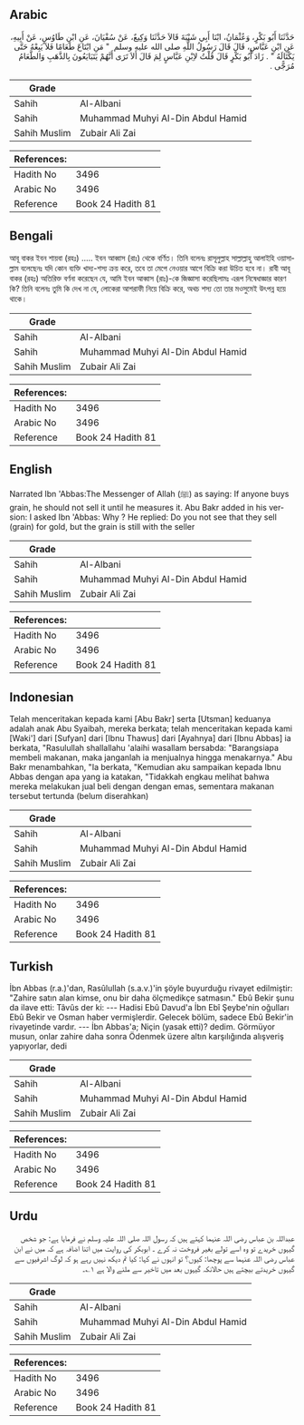 ## Arabic


<div dir="rtl" lang="ar" style={{fontSize:'larger',backgroundColor:'#f8f9fa',padding:20}}>
حَدَّثَنَا أَبُو بَكْرٍ، وَعُثْمَانُ، ابْنَا أَبِي شَيْبَةَ قَالاَ حَدَّثَنَا وَكِيعٌ، عَنْ سُفْيَانَ، عَنِ ابْنِ طَاوُسٍ، عَنْ أَبِيهِ، عَنِ ابْنِ عَبَّاسٍ، قَالَ قَالَ رَسُولُ اللَّهِ صلى الله عليه وسلم ‏ "‏ مَنِ ابْتَاعَ طَعَامًا فَلاَ يَبِعْهُ حَتَّى يَكْتَالَهُ ‏"‏ ‏.‏ زَادَ أَبُو بَكْرٍ قَالَ قُلْتُ لاِبْنِ عَبَّاسٍ لِمَ قَالَ أَلاَ تَرَى أَنَّهُمْ يَتَبَايَعُونَ بِالذَّهَبِ وَالطَّعَامُ مُرَجًّى ‏.‏
</div>
<div style={{backgroundColor:'#f8f9fa',padding:20, marginBottom: 10}}><table> <thead> <tr> <th>Grade</th> <th></th> </tr> </thead> <tbody> <tr><td>Sahih</td><td>Al-Albani</td></tr><tr><td>Sahih</td><td>Muhammad Muhyi Al-Din Abdul Hamid</td></tr><tr><td>Sahih Muslim</td><td>Zubair Ali Zai</td></tr></tbody></table><table> <thead> <tr> <th>References:</th> <th></th> </tr> </thead> <tbody><tr><td>Hadith No</td><td>3496</td></tr><tr><td>Arabic No</td><td>3496</td></tr><tr><td>Reference</td><td>Book 24 Hadith 81</td></tr></tbody></table></div>

## Bengali


<div dir="ltr" lang="bn" style={{fontSize:'larger',backgroundColor:'#f8f9fa',padding:20}}>
আবূ বাকর ইবন শায়বা (রহঃ) ..... ইবন আব্বাস (রাঃ) থেকে বর্ণিত। তিনি বলেনঃ রাসূলুল্লাহ সাল্লাল্লাহু আলাইহি ওয়াসাল্লাম বলেছেনঃ যদি কোন ব্যক্তি খাদ্য-শস্য ক্রয় করে, তবে তা মেপে নেওয়ার আগে বিক্রি করা উচিত হবে না। রাবী আবূ বাকর (রহঃ) অতিরিক্ত বর্ণনা করেছেন যে, আমি ইবন আব্বাস (রাঃ)-কে জিজ্ঞাসা করেছিলামঃ এরূপ নিষেধাজ্ঞার কারণ কি? তিনি বলেনঃ তুমি কি দেখ না যে, লোকেরা আশরাফী নিয়ে বিক্রি করে, অথচ শস্য তো তার মওসুমেই উৎপন্ন হয়ে থাকে।
</div>
<div style={{backgroundColor:'#f8f9fa',padding:20, marginBottom: 10}}><table> <thead> <tr> <th>Grade</th> <th></th> </tr> </thead> <tbody> <tr><td>Sahih</td><td>Al-Albani</td></tr><tr><td>Sahih</td><td>Muhammad Muhyi Al-Din Abdul Hamid</td></tr><tr><td>Sahih Muslim</td><td>Zubair Ali Zai</td></tr></tbody></table><table> <thead> <tr> <th>References:</th> <th></th> </tr> </thead> <tbody><tr><td>Hadith No</td><td>3496</td></tr><tr><td>Arabic No</td><td>3496</td></tr><tr><td>Reference</td><td>Book 24 Hadith 81</td></tr></tbody></table></div>

## English


<div dir="ltr" lang="en" style={{fontSize:'larger',backgroundColor:'#f8f9fa',padding:20}}>
Narrated Ibn 'Abbas:The Messenger of Allah (ﷺ) as saying: If anyone buys grain, he should not sell it until he measures it. Abu Bakr added in his version: I asked Ibn 'Abbas: Why ? He replied: Do you not see that they sell (grain) for gold, but the grain is still with the seller
</div>
<div style={{backgroundColor:'#f8f9fa',padding:20, marginBottom: 10}}><table> <thead> <tr> <th>Grade</th> <th></th> </tr> </thead> <tbody> <tr><td>Sahih</td><td>Al-Albani</td></tr><tr><td>Sahih</td><td>Muhammad Muhyi Al-Din Abdul Hamid</td></tr><tr><td>Sahih Muslim</td><td>Zubair Ali Zai</td></tr></tbody></table><table> <thead> <tr> <th>References:</th> <th></th> </tr> </thead> <tbody><tr><td>Hadith No</td><td>3496</td></tr><tr><td>Arabic No</td><td>3496</td></tr><tr><td>Reference</td><td>Book 24 Hadith 81</td></tr></tbody></table></div>

## Indonesian


<div dir="ltr" lang="id" style={{fontSize:'larger',backgroundColor:'#f8f9fa',padding:20}}>
Telah menceritakan kepada kami [Abu Bakr] serta [Utsman] keduanya adalah anak Abu Syaibah, mereka berkata; telah menceritakan kepada kami [Waki'] dari [Sufyan] dari [Ibnu Thawus] dari [Ayahnya] dari [Ibnu Abbas] ia berkata, "Rasulullah shallallahu 'alaihi wasallam bersabda: "Barangsiapa membeli makanan, maka janganlah ia menjualnya hingga menakarnya." Abu Bakr menambahkan, "Ia berkata, "Kemudian aku sampaikan kepada Ibnu Abbas dengan apa yang ia katakan, "Tidakkah engkau melihat bahwa mereka melakukan jual beli dengan dengan emas, sementara makanan tersebut tertunda (belum diserahkan)
</div>
<div style={{backgroundColor:'#f8f9fa',padding:20, marginBottom: 10}}><table> <thead> <tr> <th>Grade</th> <th></th> </tr> </thead> <tbody> <tr><td>Sahih</td><td>Al-Albani</td></tr><tr><td>Sahih</td><td>Muhammad Muhyi Al-Din Abdul Hamid</td></tr><tr><td>Sahih Muslim</td><td>Zubair Ali Zai</td></tr></tbody></table><table> <thead> <tr> <th>References:</th> <th></th> </tr> </thead> <tbody><tr><td>Hadith No</td><td>3496</td></tr><tr><td>Arabic No</td><td>3496</td></tr><tr><td>Reference</td><td>Book 24 Hadith 81</td></tr></tbody></table></div>

## Turkish


<div dir="ltr" lang="tr" style={{fontSize:'larger',backgroundColor:'#f8f9fa',padding:20}}>
İbn Abbas (r.a.)'dan, Rasûlullah (s.a.v.)'in şöyle buyurduğu rivayet edilmiştir: "Zahire satın alan kimse, onu bir daha ölçmedikçe satmasın." Ebû Bekir şunu da ilave etti: Tâvûs der ki: --- Hadisi Ebû Davud'a İbn Ebî Şeybe'nin oğulları Ebû Bekir ve Osman haber vermişlerdir. Gelecek bölüm, sadece Ebû Bekir'in rivayetinde vardır. --- İbn Abbas'a; Niçin (yasak etti)? dedim. Görmüyor musun, onlar zahire daha sonra Ödenmek üzere altın karşılığında alışveriş yapıyorlar, dedi
</div>
<div style={{backgroundColor:'#f8f9fa',padding:20, marginBottom: 10}}><table> <thead> <tr> <th>Grade</th> <th></th> </tr> </thead> <tbody> <tr><td>Sahih</td><td>Al-Albani</td></tr><tr><td>Sahih</td><td>Muhammad Muhyi Al-Din Abdul Hamid</td></tr><tr><td>Sahih Muslim</td><td>Zubair Ali Zai</td></tr></tbody></table><table> <thead> <tr> <th>References:</th> <th></th> </tr> </thead> <tbody><tr><td>Hadith No</td><td>3496</td></tr><tr><td>Arabic No</td><td>3496</td></tr><tr><td>Reference</td><td>Book 24 Hadith 81</td></tr></tbody></table></div>

## Urdu


<div dir="rtl" lang="ur" style={{fontSize:'larger',backgroundColor:'#f8f9fa',padding:20}}>
عبداللہ بن عباس رضی اللہ عنہما کہتے ہیں کہ رسول اللہ صلی اللہ علیہ وسلم نے فرمایا ہے: جو شخص گیہوں خریدے تو وہ اسے تولے بغیر فروخت نہ کرے ۔ ابوبکر کی روایت میں اتنا اضافہ ہے کہ میں نے ابن عباس رضی اللہ عنہما سے پوچھا: کیوں؟ تو انہوں نے کہا: کیا تم دیکھ نہیں رہے ہو کہ لوگ اشرفیوں سے گیہوں خریدتے بیچتے ہیں حالانکہ گیہوں بعد میں تاخیر سے ملنے والا ہے ۱؎۔
</div>
<div style={{backgroundColor:'#f8f9fa',padding:20, marginBottom: 10}}><table> <thead> <tr> <th>Grade</th> <th></th> </tr> </thead> <tbody> <tr><td>Sahih</td><td>Al-Albani</td></tr><tr><td>Sahih</td><td>Muhammad Muhyi Al-Din Abdul Hamid</td></tr><tr><td>Sahih Muslim</td><td>Zubair Ali Zai</td></tr></tbody></table><table> <thead> <tr> <th>References:</th> <th></th> </tr> </thead> <tbody><tr><td>Hadith No</td><td>3496</td></tr><tr><td>Arabic No</td><td>3496</td></tr><tr><td>Reference</td><td>Book 24 Hadith 81</td></tr></tbody></table></div>